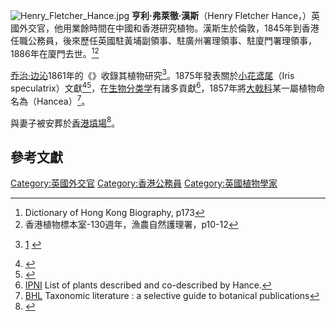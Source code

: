 [[File:Henry_Fletcher_Hance.jpg|thumb]]
'''亨利·弗萊徹·漢斯'''（Henry Fletcher Hance，{{bd|1827年|8月4日|1886年|5月22日}}）英國外交官，他用業餘時間在中國和香港研究植物。漢斯生於倫敦，1845年到香港任職公務員，後來歷任英國駐黃埔副領事、駐廣州署理領事、駐廈門署理領事，1886年在廈門去世。<ref>Dictionary of Hong Kong Biography, p173</ref><ref>香港植物標本室-130週年，漁農自然護理署，p10-12</ref>

[[乔治·边沁|乔治·边沁]]1861年的《{{link-es|香港植物誌|Flora Hongkongensis}}》收錄其植物研究<ref>{{cite web | url=http://kiki.huh.harvard.edu/databases/botanist_search.php?botanistid=45417 | title=Hance, Henry Fletcher | publisher=Harvard University Herbaria & Libraries | accessdate=2016-04-18 | archive-date=2016-04-28 | archive-url=https://web.archive.org/web/20160428074036/http://kiki.huh.harvard.edu/databases/botanist_search.php?botanistid=45417 | dead-url=no }}[http://kiki.huh.harvard.edu/databases/botanist_search.php?botanistid=57667] {{Wayback|url=http://kiki.huh.harvard.edu/databases/botanist_search.php?botanistid=57667 |date=20160428035510 }}</ref>。1875年發表關於[[小花鸢尾|小花鸢尾]]（Iris speculatrix）文獻<ref>{{cite web |title=Thema: Die Planzengattung Iris ...  (Gelesen 5316 mal) |url=http://www.orchideenkultur.net/index.php?topic=28569.30 |publisher=orchideenkultur.net |accessdate=13 January 2015 |archive-date=2016-04-02 |archive-url=https://web.archive.org/web/20160402115312/http://www.orchideenkultur.net/index.php?topic=28569.30 |dead-url=no }}</ref><ref>{{cite web |title=Journal of Botany British and Foreign |url=http://www.biodiversitylibrary.org/page/8955130#page/220/mode/1up |publisher=biodiversitylibrary.org |accessdate=15 January 2015 |archive-date=2016-03-07 |archive-url=https://web.archive.org/web/20160307103758/http://www.biodiversitylibrary.org/page/8955130#page/220/mode/1up |dead-url=no }}</ref>，在[[生物分类学|生物分类学]]有諸多貢獻<ref>[http://www.ipni.org/ipni/advPlantNameSearch.do?find_family=&find_genus=&find_species=&find_infrafamily=&find_infragenus=&find_infraspecies=&find_authorAbbrev=Hance&find_includePublicationAuthors=on&find_includePublicationAuthors=off&find_includeBasionymAuthors=on&find_includeBasionymAuthors=off&find_publicationTitle=&find_isAPNIRecord=on&find_isAPNIRecord=false&find_isGCIRecord=on&find_isGCIRecord=false&find_isIKRecord=on&find_isIKRecord=false&find_rankToReturn=all&output_format=normal&find_sortByFamily=on&find_sortByFamily=off&query_type=by_query&back_page=plantsearch IPNI] {{Wayback|url=http://www.ipni.org/ipni/advPlantNameSearch.do?find_family=&find_genus=&find_species=&find_infrafamily=&find_infragenus=&find_infraspecies=&find_authorAbbrev=Hance&find_includePublicationAuthors=on&find_includePublicationAuthors=off&find_includeBasionymAuthors=on&find_includeBasionymAuthors=off&find_publicationTitle=&find_isAPNIRecord=on&find_isAPNIRecord=false&find_isGCIRecord=on&find_isGCIRecord=false&find_isIKRecord=on&find_isIKRecord=false&find_rankToReturn=all&output_format=normal&find_sortByFamily=on&find_sortByFamily=off&query_type=by_query&back_page=plantsearch |date=20180114082433 }} List of plants described and co-described by Hance.</ref>，1857年{{link-de|貝特霍爾德卡爾·基曼|Berthold Carl Seemann}}將[[大戟科|大戟科]]某一屬植物命名為{{tsl|en|Hancea|Hancea屬}}（Hancea）<ref>[http://www.biodiversitylibrary.org/page/33068284#page/68/mode/1up BHL] {{Wayback|url=http://www.biodiversitylibrary.org/page/33068284#page/68/mode/1up |date=20190928230519 }} Taxonomic literature : a selective guide to botanical publications</ref>。

與妻子被安葬於[[香港墳場|香港墳場]]<ref>{{cite web|url= http://gwulo.com/node/8738|title= List of Burials ordered by Name|last1= Lim|first1= Patricia|date= 5 May 2011|website= gwulo.com|publisher= |accessdate= 17 January 2015|archive-date= 2020-01-21|archive-url= https://web.archive.org/web/20200121002729/https://gwulo.com/node/8738|dead-url= no}}</ref>。

{{botanist|Hance|Hance, Henry Fletcher}}
==參考文獻==
{{reflist}}

{{Authority control}}
[[Category:英國外交官|Category:英國外交官]]
[[Category:香港公務員|Category:香港公務員]]
[[Category:英國植物學家|Category:英國植物學家]]
{{DEFAULTSORT:Hance, Henry Fletcher}}